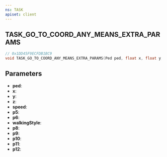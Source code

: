 ```yaml
---
ns: TASK
apiset: client
---
```

## TASK_GO_TO_COORD_ANY_MEANS_EXTRA_PARAMS

```c
// 0x1DD45F9ECFDB1BC9
void TASK_GO_TO_COORD_ANY_MEANS_EXTRA_PARAMS(Ped ped, float x, float y, float z, float speed, Any p5, BOOL p6, int walkingStyle, float p8, Any p9, Any p10, Any p11, Any p12);
```


## Parameters
* **ped**:
* **x**:
* **y**:
* **z**:
* **speed**:
* **p5**:
* **p6**:
* **walkingStyle**:
* **p8**:
* **p9**:
* **p10**:
* **p11**:
* **p12**: